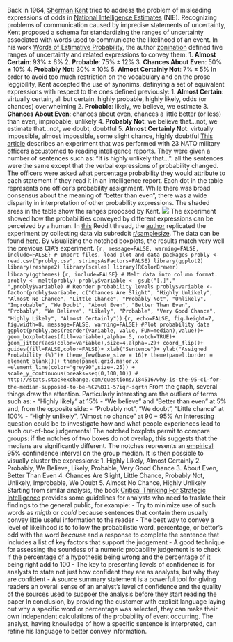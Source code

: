 Back in 1964, [Sherman Kent](https://en.wikipedia.org/wiki/Sherman_Kent) tried to address the problem of misleading expressions of odds in [National Intelligence Estimates](https://en.wikipedia.org/wiki/National_Intelligence_Estimate) (NIE). Recognizing problems of communication caused by imprecise statements of uncertainty, Kent proposed a schema for standardizing the ranges of uncertainty associated with words used to communicate the likelihood of an event. In his work [Words of Estimative Probability](https://www.cia.gov/library/center-for-the-study-of-intelligence/csi-publications/books-and-monographs/sherman-kent-and-the-board-of-national-estimates-collected-essays/6words.html), the author [zonination](https://www.reddit.com/user/zonination) defined five ranges of uncertainty and related expressions to convey them: 1. **Almost Certain**: $93\% \pm 6\%$ 2. **Probable**: $75\% \pm 12\%$ 3. **Chances About Even**: $50\% \pm 10\%$ 4. **Probably Not**: $30\% \pm 10\%$ 5. **Almost Certainly Not**: $7\% \pm 5\%$ In order to avoid too much restriction on the vocabulary and on the prose leggibility, Kent accepted the use of synonims, definying a set of equivalent expressions with respect to the ones defined previously: 1. **Almost Certain**: virtually certain, all but certain, highly probable, highly likely, odds (or chances) overwhelming 2. **Probable**: likely, we believe, we estimate 3. **Chances About Even**: chances about even, chances a little better (or less) than even, improbable, unlikely 4. **Probably Not**: we believe that...not, we estimate that...not, we doubt, doubtful 5. **Almost Certainly Not**: virtually impossible, almost impossible, some slight chance, highly doubtful [This article](https://www.cia.gov/library/center-for-the-study-of-intelligence/csi-publications/books-and-monographs/psychology-of-intelligence-analysis/art15.html#rft144) describes an experiment that was performed with 23 NATO military officers accustomed to reading intelligence reports. They were given a number of sentences such as: "It is highly unlikely that...": all the sentences were the same except that the verbal expressions of probability changed. The officers were asked what percentage probability they would attribute to each statement if they read it in an intelligence report. Each dot in the table represents one officer's probability assignment. While there was broad consensus about the meaning of "better than even", there was a wide disparity in interpretation of other probability expressions. The shaded areas in the table show the ranges proposed by Kent. ![](https://www.cia.gov/library/center-for-the-study-of-intelligence/csi-publications/books-and-monographs/psychology-of-intelligence-analysis/fig18.gif/image.gif) The experiment showed how the probabilities conveyed by different expressions can be perceived by a human. In [this](https://www.reddit.com/r/dataisbeautiful/comments/3hi7ul/oc_what_someone_interprets_when_you_say_probably/) Reddit thread, the [author](https://www.reddit.com/user/zonination) replicated the experiment by collecting data via subreddit [r/samplesize](https://www.reddit.com/r/samplesize). The data can be found [here](https://github.com/zonination/perceptions). By visualizing the notched boxplots, the results match very well the previous CIA's experiment. ```{r, message=FALSE, warning=FALSE, include=FALSE} # Import files, load plot and data packages probly <- read.csv("probly.csv", stringsAsFactors=FALSE) library(ggplot2) library(reshape2) library(scales) library(RColorBrewer) library(ggthemes) ``` ```{r, include=FALSE} # Melt data into column format. probly <- melt(probly) probly$variable <- gsub("[.]"," ",probly$variable) # Reorder probability levels probly$variable <- factor(probly$variable, c("Chances Are Slight", "Highly Unlikely", "Almost No Chance", "Little Chance", "Probably Not", "Unlikely", "Improbable", "We Doubt", "About Even", "Better Than Even", "Probably", "We Believe", "Likely", "Probable", "Very Good Chance", "Highly Likely", "Almost Certainly")) ``` ```{r, echo=FALSE, fig.height=7, fig.width=8, message=FALSE, warning=FALSE} #Plot probability data ggplot(probly,aes(reorder(variable, value, FUN=median),value))+ geom_boxplot(aes(fill=variable),alpha=.5, notch=TRUE)+ geom_jitter(aes(color=variable),size=4,alpha=.2)+ coord_flip()+ guides(fill=FALSE,color=FALSE)+ xlab("Sentence")+ ylab("Assigned Probability (%)")+ theme_few(base_size = 16)+ theme(panel.border = element_blank())+ theme(panel.grid.major.x =element_line(color="grey90",size=.25)) + scale_y_continuous(breaks=seq(0,100,10)) # http://stats.stackexchange.com/questions/184516/why-is-the-95-ci-for-the-median-supposed-to-be-%C2%B11-57iqr-sqrtn ``` From the graph, several things draw the attention. Particularly interesting are the outliers of terms such as: - "Highly likely" at $15\%$ - "We believe" and "Better than even" at $5\%$ and, from the opposite side: - "Probably not", "We doubt", "Little chance" at $100\%$ - "Highly unlikely", "Almost no chance" at $90-95\%$ An interesting question could be to investigate how and what people experiences lead to such out-of-box judgements! The notched boxplots permit to compare groups: if the notches of two boxes do not overlap, this suggests that the medians are significantly different. The notches represents an [empirical](http://stats.stackexchange.com/questions/184516/why-is-the-95-ci-for-the-median-supposed-to-be-%C2%B11-57iqr-sqrtn) 95% confindence interval on the group median. It is then possible to visually cluster the expressions: 1. Highly Likely, Almost Certainly 2. Probably, We Believe, Likely, Probable, Very Good Chance 3. About Even, Better Than Even 4. Chances Are Slight, Little Chance, Probably Not, Unlikely, Improbable, We Doubt 5. Almost No Chance, Highly Unlikely Starting from similar analysis, the book [Critical Thinking For Strategic Intelligence](https://www.amazon.com/Critical-Thinking-Strategic-Intelligence-Katherine/dp/1452226679/ref=sr_1_2?ie=UTF8&qid=1481480362&sr=8-2&keywords=Critical+Thinking+For+Strategic+Intelligence) provides some guidelines for analysts who need to traslate their findings to the general public, for example: - Try to minimize use of such words as *migth* or *could* because sentences that contain them usually convey little useful information to the reader - The best way to convey a level of likelihood is to follow the probabilistic word, percentage, or bettor's odd with the word *because* and a response to complete the sentence that includes a list of key factors that support the judgement - A good technique for assessing the soundess of a numeric probability judgement is to check if the percentage of a hypothesis being wrong and the percentage of it being right add to 100 - The key to presenting levels of confidence is for analysts to state not just how confident they are as analysts, but why they are confident - A source summary statement is a powerful tool for giving readers an overall sense of an analyst's level of confidence and the quality of the sources used to suppoer the analysis before they start reading the paper In conclusion, by providing the customer with explicit language laying out why a specific word or percentage was selected, they can make their own independent calculations of the probability of event occurring. The analyst, having knowledge of how a specific sentence is interpreted, can refine his language to better convey information.